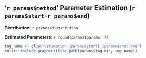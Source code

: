 ## '`r params$method`' Parameter Estimation (`r params$start`-`r params$end`)

**Distribution**: `r params$distribution`

**Estimated Parameters**: `r round(params$params, 4)`

```r
img_name <- glue("estimation_{params$start}_{params$end}.png")
knitr::include_graphics(file.path(params$img_dir, img_name))
```



